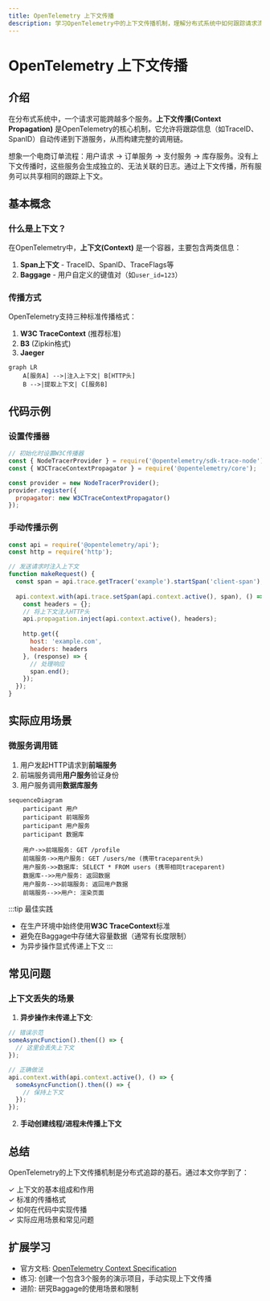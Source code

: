 ```yaml
---
title: OpenTelemetry 上下文传播
description: 学习OpenTelemetry中的上下文传播机制，理解分布式系统中如何跟踪请求流程
---
```


# OpenTelemetry 上下文传播

## 介绍

在分布式系统中，一个请求可能跨越多个服务。**上下文传播(Context Propagation)** 是OpenTelemetry的核心机制，它允许将跟踪信息（如TraceID、SpanID）自动传递到下游服务，从而构建完整的调用链。

想象一个电商订单流程：用户请求 → 订单服务 → 支付服务 → 库存服务。没有上下文传播时，这些服务会生成独立的、无法关联的日志。通过上下文传播，所有服务可以共享相同的跟踪上下文。

## 基本概念

### 什么是上下文？

在OpenTelemetry中，**上下文(Context)** 是一个容器，主要包含两类信息：
1. **Span上下文** - TraceID、SpanID、TraceFlags等
2. **Baggage** - 用户自定义的键值对（如`user_id=123`）

### 传播方式

OpenTelemetry支持三种标准传播格式：
1. **W3C TraceContext** (推荐标准)
2. **B3** (Zipkin格式)
3. **Jaeger**

```mermaid
graph LR
    A[服务A] -->|注入上下文| B[HTTP头]
    B -->|提取上下文| C[服务B]
```

## 代码示例

### 设置传播器

```javascript
// 初始化时设置W3C传播器
const { NodeTracerProvider } = require('@opentelemetry/sdk-trace-node');
const { W3CTraceContextPropagator } = require('@opentelemetry/core');

const provider = new NodeTracerProvider();
provider.register({
  propagator: new W3CTraceContextPropagator()
});
```

### 手动传播示例

```javascript
const api = require('@opentelemetry/api');
const http = require('http');

// 发送请求时注入上下文
function makeRequest() {
  const span = api.trace.getTracer('example').startSpan('client-span');
  
  api.context.with(api.trace.setSpan(api.context.active(), span), () => {
    const headers = {};
    // 将上下文注入HTTP头
    api.propagation.inject(api.context.active(), headers);
    
    http.get({
      host: 'example.com',
      headers: headers
    }, (response) => {
      // 处理响应
      span.end();
    });
  });
}
```

## 实际应用场景

### 微服务调用链

1. 用户发起HTTP请求到**前端服务**
2. 前端服务调用**用户服务**验证身份
3. 用户服务调用**数据库服务**

```mermaid
sequenceDiagram
    participant 用户
    participant 前端服务
    participant 用户服务
    participant 数据库
    
    用户->>前端服务: GET /profile
    前端服务->>用户服务: GET /users/me (携带traceparent头)
    用户服务->>数据库: SELECT * FROM users (携带相同traceparent)
    数据库-->>用户服务: 返回数据
    用户服务-->>前端服务: 返回用户数据
    前端服务-->>用户: 渲染页面
```

:::tip 最佳实践
- 在生产环境中始终使用**W3C TraceContext**标准
- 避免在Baggage中存储大容量数据（通常有长度限制）
- 为异步操作显式传递上下文
:::

## 常见问题

### 上下文丢失的场景

1. **异步操作未传递上下文**:
```javascript
// 错误示范
someAsyncFunction().then(() => {
  // 这里会丢失上下文
});

// 正确做法
api.context.with(api.context.active(), () => {
  someAsyncFunction().then(() => {
    // 保持上下文
  });
});
```

2. **手动创建线程/进程未传播上下文**

## 总结

OpenTelemetry的上下文传播机制是分布式追踪的基石。通过本文你学到了：

✓ 上下文的基本组成和作用<br />
✓ 标准的传播格式<br />
✓ 如何在代码中实现传播<br />
✓ 实际应用场景和常见问题

## 扩展学习

- 官方文档: [OpenTelemetry Context Specification](https://github.com/open-telemetry/opentelemetry-specification/blob/main/specification/context/context.md)
- 练习: 创建一个包含3个服务的演示项目，手动实现上下文传播
- 进阶: 研究Baggage的使用场景和限制
